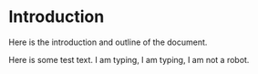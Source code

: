 # Introduction {#intro}

Here is the introduction and outline of the document. 

Here is some test text. I am typing, I am typing, I am not a robot.